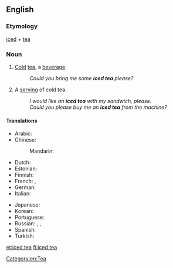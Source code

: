 ==English==
{{wikipedia}}

===Etymology===
[[iced]] + [[tea]]

===Noun===
{{en-noun|s}}
# {{context|uncountable}} [[cold|Cold]] [[tea]], a [[beverage]].
#: ''Could you bring me some '''iced tea''' please?''
# {{context|countable}} A [[serving]] of cold tea.
#: ''I would like an '''iced tea''' with my sandwich, please.''
#: ''Could you please buy me an '''iced tea''' from the machine?''

====Translations====
{{trans-top|beverage}}
* Arabic: {{t-|ar|شاي مثلج|m|tr=shaay muthlij|sc=Arab}}
* Chinese:
*: Mandarin: {{t|cmn|冰茶|tr=bīngchá|sc=Hani}}
* Dutch: {{t+|nl|ijsthee}}
* Estonian: {{t+|et|jäätee}}
* Finnish: {{t+|fi|jäätee}}
* French: {{t-|fr|thé glacé|m}}, {{qualifier|Switzerland}} {{t-|fr|thé froid|m}}
* German: {{t+|de|Eistee|m}}
* Italian: {{t-|it|tè freddo|m}}
{{trans-mid}}
* Japanese: {{t-|ja|アイスティー|tr=aisutī|sc=Jpan}}
* Korean: {{t-|ko|아이스 티|tr=aiseu ti|sc=Kore}}
* Portuguese: {{t-|pt|chá gelado|m}}
* Russian: {{t-|ru|холодный чай|m|tr=xolódnyj čaj|sc=Cyrl}}, {{t-|ru|чай со льдом|m|tr=čaj so l'dóm|sc=Cyrl}}, {{t-|ru|чай-глясе|m|tr=čaj-gljasɛ́|sc=Cyrl}}
* Spanish: {{t-|es|té helado|m}}
* Turkish: {{t-|tr|buzlu çay}}
{{trans-bottom}}

[[et:iced tea]]
[[fi:iced tea]]

[[Category:en:Tea]]